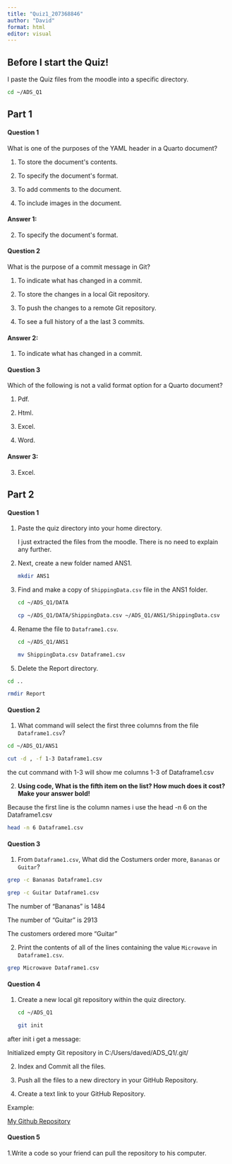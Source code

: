 ```yaml
---
title: "Quiz1_207368846"
author: "David"
format: html
editor: visual
---
```


## Before I start the Quiz!

I paste the Quiz files from the moodle into a specific directory.

``` bash
cd ~/ADS_Q1
```

## Part 1

#### Question 1

What is one of the purposes of the YAML header in a Quarto document?

1.  To store the document\'s contents.

2.  To specify the document\'s format.

3.  To add comments to the document.

4.  To include images in the document.

#### Answer 1: 

2.  To specify the document\'s format.

#### Question 2

What is the purpose of a commit message in Git?

1.  To indicate what has changed in a commit.

2.  To store the changes in a local Git repository.

3.  To push the changes to a remote Git repository.

4.  To see a full history of a the last 3 commits.

#### Answer 2:

1.  To indicate what has changed in a commit.

#### Question 3

Which of the following is not a valid format option for a Quarto document?

1.  Pdf.

2.  Html.

3.  Excel.

4.  Word.

#### Answer 3:

3.  Excel.

## Part 2

#### Question 1

1.  Paste the quiz directory into your home directory.

    I just extracted the files from the moodle. There is no need to explain any further.

2.  Next, create a new folder named ANS1.

    ``` bash
    mkdir ANS1
    ```

3.  Find and make a copy of `ShippingData.csv` file in the ANS1 folder.

    ``` bash
    cd ~/ADS_Q1/DATA

    cp ~/ADS_Q1/DATA/ShippingData.csv ~/ADS_Q1/ANS1/ShippingData.csv
    ```

4.  Rename the file to `Dataframe1.csv`.

    ``` bash
    cd ~/ADS_Q1/ANS1

    mv ShippingData.csv Dataframe1.csv
    ```

5.  Delete the Report directory.

``` bash
cd ..

rmdir Report
```

#### Question 2

1.  What command will select the first three columns from the file `Dataframe1.csv`?

``` bash
cd ~/ADS_Q1/ANS1

cut -d , -f 1-3 Dataframe1.csv
```

the cut command with 1-3 will show me columns 1-3 of Dataframe1.csv

2.  **Using code, What is the fifth item on the list? How much does it cost? Make your answer bold!**

Because the first line is the column names i use the head -n 6 on the Dataframe1.csv

``` bash
head -n 6 Dataframe1.csv
```

#### Question 3

1.  From `Dataframe1.csv`, What did the Costumers order more, `Bananas` or `Guitar`?

``` bash
grep -c Bananas Dataframe1.csv

grep -c Guitar Dataframe1.csv
```

The number of "Bananas" is 1484

The number of "Guitar" is 2913

The customers ordered more "Guitar"

2.  Print the contents of all of the lines containing the value `Microwave` in `Dataframe1.csv`.

``` bash
grep Microwave Dataframe1.csv
```

#### Question 4

1.  Create a new local git repository within the quiz directory.

    ``` bash
    cd ~/ADS_Q1

    git init
    ```

after init i get a message:

Initialized empty Git repository in C:/Users/daved/ADS_Q1/.git/

2.  Index and Commit all the files.

1.  Push all the files to a new directory in your GitHub Repository.

2.  Create a text link to your GitHub Repository.

Example:

[My Github Repository](https://github.com/Kaggle/learntools)

#### Question 5

1.Write a code so your friend can pull the repository to his computer.
